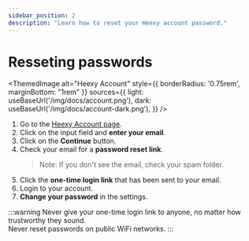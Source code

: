 ---
sidebar_position: 2
description: "Learn how to reset your Heexy account password."
---
# Resseting passwords


<ThemedImage
  alt="Heexy Account"
  style={{ borderRadius: '0.75rem', marginBottom: "1rem" }}
  sources={{
    light: useBaseUrl('/img/docs/account.png'),
    dark: useBaseUrl('/img/docs/account-dark.png'),
  }}
/>

1. Go to the [Heexy Account page](https://account.heexy.org/).
2. Click on the input field and **enter your email**.
3. Click on the **Continue** button.
4. Check your email for a **password reset link**.
   > Note: If you don't see the email, check your spam folder.
5. Click the **one-time login link** that has been sent to your email.
6. Login to your account.
7. **Change your password** in the settings.

:::warning 
Never give your one-time login link to anyone, no matter how trustworthy they sound. \
Never reset passwords on public WiFi networks.
:::
